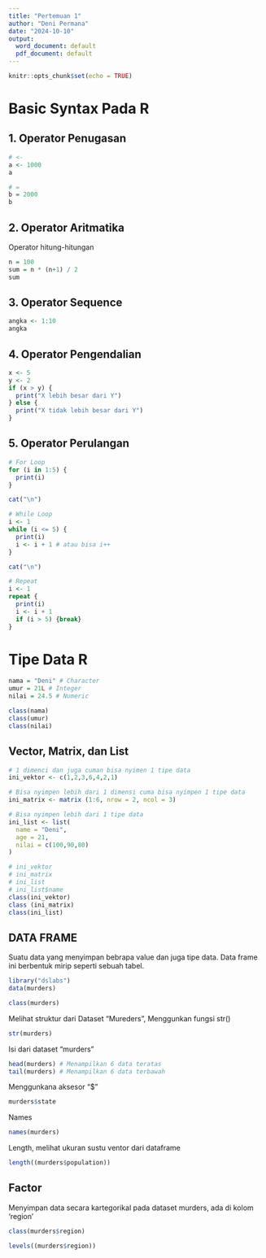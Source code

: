 ```yaml
---
title: "Pertemuan 1"
author: "Deni Permana"
date: "2024-10-10"
output:
  word_document: default
  pdf_document: default
---
```


```r
knitr::opts_chunk$set(echo = TRUE)
```

# Basic Syntax Pada R

## 1. Operator Penugasan

```r
# <-
a <- 1000
a

# =
b = 2000
b
```

## 2. Operator Aritmatika

Operator hitung-hitungan

```r
n = 100
sum = n * (n+1) / 2
sum
```

## 3. Operator Sequence

```r
angka <- 1:10
angka
```

## 4. Operator Pengendalian

```r
x <- 5
y <- 2
if (x > y) {
  print("X lebih besar dari Y")
} else {
  print("X tidak lebih besar dari Y")
}
```

## 5. Operator Perulangan

```r

# For Loop
for (i in 1:5) {
  print(i)
}

cat("\n")

# While Loop
i <- 1
while (i <= 5) {
  print(i)
  i <- i + 1 # atau bisa i++
}

cat("\n")

# Repeat
i <- 1
repeat {
  print(i)
  i <- i + 1
  if (i > 5) {break}
}
```

# Tipe Data R

```r
nama = "Deni" # Character
umur = 21L # Integer
nilai = 24.5 # Numeric

class(nama)
class(umur)
class(nilai)
```

## Vector, Matrix, dan List

```r
# 1 dimenci dan juga cuman bisa nyimen 1 tipe data
ini_vektor <- c(1,2,3,6,4,2,1)

# Bisa nyimpen lebih dari 1 dimensi cuma bisa nyimpen 1 tipe data
ini_matrix <- matrix (1:6, nrow = 2, ncol = 3)

# Bisa nyimpen lebih dari 1 tipe data
ini_list <- list(
  name = "Deni",
  age = 21,
  nilai = c(100,90,80)
)

# ini_vektor
# ini_matrix
# ini_list
# ini_list$name
class(ini_vektor)
class (ini_matrix)
class(ini_list)

```

## DATA FRAME

Suatu data yang menyimpan bebrapa value dan juga tipe data. Data frame ini berbentuk mirip seperti sebuah tabel.

```r
library("dslabs")
data(murders)
```

```r
class(murders)
```

Melihat struktur dari Dataset "Mureders", Menggunkan fungsi str()

```r
str(murders)
```

Isi dari dataset "murders"

```r
head(murders) # Menampilkan 6 data teratas
tail(murders) # Menampilkan 6 data terbawah
```

Menggunkana aksesor "\$"

```r
murders$state
```

Names

```r
names(murders)
```

Length, melihat ukuran sustu ventor dari dataframe

```r
length((murders$population))
```

## Factor

Menyimpan data secara kartegorikal pada dataset murders, ada di kolom 'region'

```r
class(murders$region)
```

```r
levels((murders$region))
```
